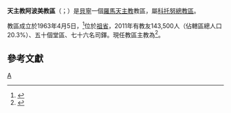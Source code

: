 {{Refimprove|time=2019-09-30T13:30:28+00:00}}
{{NoteTA
|G1= 地名
|1=zh-hk:恩仁; zh-hant:安日納; zh-hans:安日纳;
}}
{{Infobox Roman Catholic diocese
|Roman Catholic Diocese of = 天主教阿波美教區
|Latin name of diocese = Dioecesis Abomeiensis
|border = catholic
|image =Benin - Diocesi di Abomey.png
|caption =教區範圍
|location = [[貝寧|貝寧]]
|territory =[[祖省|祖省]]
|population =143,500
|rite = [[羅馬禮|羅馬禮]]
|patron =
|province = [[天主教科托努總教區|科托努]]
|established = 1963年
|cathedral = 聖伯多祿聖保祿主教座堂
|co-cathedral =
|leadership = 主教
|website =http://www.diocese-abomey.org/
|pope = {{incumbent pope}}
|ordinary = {{link-de|恩仁·濟利祿·洪德孔|Eugène Cyrille Houndékon}}
|coadjutor bishop =
|auxiliary =
|emeritus =
}}

'''天主教阿波美教區'''（{{lang-la|Dioecesis Abomeiensis}}；{{lang-fr|Diocèse d'Abomey}}）是[[貝寧|貝寧]]一個[[羅馬天主教|羅馬天主教]]教區，屬[[天主教科托努總教區|科托努總教區]]。

教區成立於1963年4月5日，<ref>{{cite journal|journal=[[宗座公報|宗座公報]]|publisher=梵蒂岡出版社|date=1964年|volume=56|title=''Christi iussum''|page=319|url=http://www.vatican.va/archive/aas/documents/AAS%2056%20%5B1964%5D%20-%20ocr.pdf|access-date=2013-07-15|archive-date=2019-09-16|archive-url=https://web.archive.org/web/20190916201043/http://www.vatican.va/archive/aas/documents/AAS%2056%20%5B1964%5D%20-%20ocr.pdf|dead-url=no}}</ref>位於[[祖省|祖省]]，2011年有教友143,500人（佔轄區總人口20.3%）、五十個堂區、七十六名司鐸。現任教區主教為{{link-de|恩仁·濟利祿·洪德孔|Eugène Cyrille Houndékon}}<ref>{{cite press release |title=RINUNCE E NOMINE, 20.12.2007 |url=https://press.vatican.va/content/salastampa/it/bollettino/pubblico/2007/12/20/0683/01839.html |publisher=Sala Stampa della Santa Sede |accessdate=2019-09-30 |archiveurl=https://web.archive.org/web/20190930132425/https://press.vatican.va/content/salastampa/it/bollettino/pubblico/2007/12/20/0683/01839.html |archivedate=2019-09-30 |language=it |date=2007-12-20 |dead-url=no }}</ref>。

==參考文獻==
{{reflist}}

{{貝寧天主教教區}}

[[Category:貝寧天主教教區|A]]